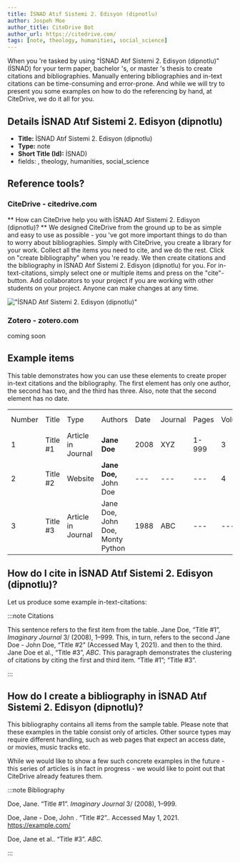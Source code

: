 ```yaml
---
title: İSNAD Atıf Sistemi 2. Edisyon (dipnotlu)
author: Jospeh Moe
author_title: CiteDrive Bot
author_url: https://citedrive.com/
tags: [note, theology, humanities, social_science]
---
```


When you 're tasked by using "İSNAD Atıf Sistemi 2. Edisyon (dipnotlu)" (İSNAD) for your term paper, bachelor 's, or master 's thesis to create citations and bibliographies.
Manually entering bibliographies and in-text citations can be time-consuming and error-prone. And while we will try to present you some examples on how to do the referencing by hand, at CiteDrive, we do it all for you.

## Details  İSNAD Atıf Sistemi 2. Edisyon (dipnotlu)
* **Title:** İSNAD Atıf Sistemi 2. Edisyon (dipnotlu)
* **Type:** note
* **Short Title (Id):** İSNAD)
* fields: , theology, humanities, social_science

## Reference tools?
### CiteDrive - citedrive.com
** How can CiteDrive help you with İSNAD Atıf Sistemi 2. Edisyon (dipnotlu)? **
We designed CiteDrive from the ground up to be as simple and easy to use as possible - you 've got more important things to do than to worry about bibliographies. Simply with CiteDrive, you create a library for your work. Collect all the items you need to cite, and we do the rest. Click on "create bibliography" when you 're ready. We then create citations and the bibliography in İSNAD Atıf Sistemi 2. Edisyon (dipnotlu) for you. For in-text-citations, simply select one or multiple items and press on the "cite"-button. Add collaborators to your project if you are working with other students on your project. Anyone can make changes at any time.


!["İSNAD Atıf Sistemi 2. Edisyon (dipnotlu)"](images/isnad-atf-sistemi-2-edisyon-dipnotlu.svg "Choose İSNAD Atıf Sistemi 2. Edisyon (dipnotlu) in the CiteDrive App")

### Zotero - zotero.com

coming soon

## Example items

This table demonstrates how you can use these elements to create proper in-text citations and the bibliography. The first element has only one author, the second has two, and the third has three. Also, note that the second element has no date.


<table>
  <tr>
   <td>Number
   </td>
   <td>Title
   </td>
   <td>Type
   </td>
   <td>Authors
   </td>
   <td>Date
   </td>
   <td>Journal
   </td>
   <td>Pages
   </td>
   <td>Volume
   </td>
   <td>Issue
   </td>
   <td>Access Date
   </td>
  </tr>
  <tr>
   <td>1
   </td>
   <td>Title #1
   </td>
   <td>Article in Journal
   </td>
   <td><strong>Jane Doe</strong>
   </td>
   <td>2008
   </td>
   <td>XYZ
   </td>
   <td>1-999
   </td>
   <td>3
   </td>
   <td>2
   </td>
   <td>--
   </td>
  </tr>
  <tr>
   <td>
2
   </td>
   <td>Title #2
   </td>
   <td>Website
   </td>
   <td><strong>Jane Doe, </strong>John Doe
   </td>
   <td>---
   </td>
   <td>---
   </td>
   <td>---
   </td>
   <td>4
   </td>
   <td>---
   </td>
   <td>2020-05-01
   </td>
  </tr>
  <tr>
   <td>3
   </td>
   <td>Title #3
   </td>
   <td>Article in Journal
   </td>
   <td>Jane Doe, John Doe, Monty Python
   </td>
   <td>1988
   </td>
   <td>ABC
   </td>
   <td>---
   </td>
   <td>---
   </td>
   <td>16
   </td>
   <td>---
   </td>
  </tr>
</table>



## How do I cite in  İSNAD Atıf Sistemi 2. Edisyon (dipnotlu)?

Let us produce some example in-text-citations:

:::note Citations


This sentence refers to the first item from the table. Jane Doe, “Title #1”, <i>Imaginary Journal</i> 3/ (2008), 1–999. This, in turn, refers to the second Jane Doe - John  Doe, “Title #2”  (Accessed May 1, 2021).
and then to the third.  Jane Doe et al., “Title #3”, <i>ABC</i>.
This paragraph demonstrates the clustering of citations by citing the first and third item. “Title #1”; “Title #3”.

:::

## How do I create a bibliography in İSNAD Atıf Sistemi 2. Edisyon (dipnotlu)?

This bibliography contains all items from the sample table. Please note that these examples in the table consist only of articles. Other source types may require different handling, such as web pages that expect an access date, or movies, music tracks etc.

While we would like to show a few such concrete examples in the future - this series of articles is in fact in progress - we would like to point out that CiteDrive already features them.

:::note Bibliography

Doe, Jane. “Title #1”. <i>Imaginary Journal</i> 3/ (2008), 1–999.

Doe, Jane - Doe, John . “Title #2”.. Accessed May 1, 2021. https://example.com/

Doe, Jane et al.. “Title #3”. <i>ABC</i>.



:::


        